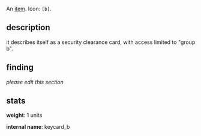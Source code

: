 {{FixTitle}}
An [[items|item]]. Icon: <code><nowiki>[b]</nowiki></code>.

== description ==

it describes itself as a security clearance card, with access limited to "group b".

== finding ==

''please edit this section''

== stats ==

'''weight''': 1 units

'''internal name''': keycard_b